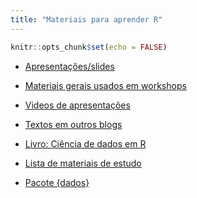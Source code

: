 ```yaml
---
title: "Materiais para aprender R"
---
```


```r
knitr::opts_chunk$set(echo = FALSE)
```

- [Apresentações/slides](apresentacoes.html)

- [Materiais gerais usados em workshops](materiais_r.html)

- [Videos de apresentações](videos.html)

- [Textos em outros blogs](posts_outros_blogs.html)

- [Livro: Ciência de dados em R](https://livro.curso-r.com/)

- [Lista de materiais de estudo](https://materiais-estudo-r.netlify.app/)

- [Pacote {dados}](https://cienciadedatos.github.io/dados/)
